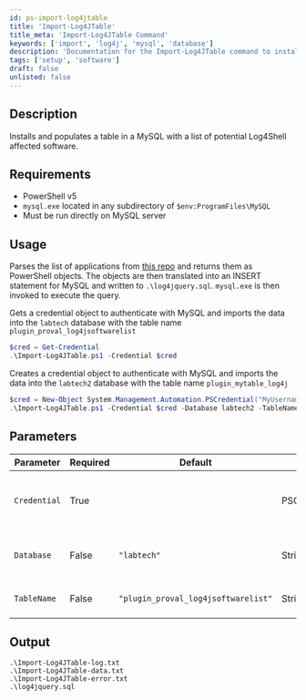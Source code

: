 ```yaml
---
id: ps-import-log4jtable
title: 'Import-Log4JTable'
title_meta: 'Import-Log4JTable Command'
keywords: ['import', 'log4j', 'mysql', 'database']
description: 'Documentation for the Import-Log4JTable command to install and populate a MySQL table with a list of potential Log4Shell affected software.'
tags: ['setup', 'software']
draft: false
unlisted: false
---
```

## Description
Installs and populates a table in a MySQL with a list of potential Log4Shell affected software.

## Requirements
- PowerShell v5
- `mysql.exe` located in any subdirectory of `$env:ProgramFiles\MySQL`
- Must be run directly on MySQL server

## Usage
Parses the list of applications from [this repo](https://github.com/NCSC-NL/log4shell/blob/main/software/README.md) and returns them as PowerShell objects. The objects are then translated into an INSERT statement for MySQL and written to `.\log4jquery.sql`. `mysql.exe` is then invoked to execute the query.


Gets a credential object to authenticate with MySQL and imports the data into the `labtech` database with the table name `plugin_proval_log4jsoftwarelist`

```powershell
$cred = Get-Credential
.\Import-Log4JTable.ps1 -Credential $cred
```

Creates a credential object to authenticate with MySQL and imports the data into the `labtech2` database with the table name `plugin_mytable_log4j`
```powershell
$cred = New-Object System.Management.Automation.PSCredential("MyUsername", (ConvertTo-SecureString -String "p@ssw0Rd" -AsPlainText -Force))
.\Import-Log4JTable.ps1 -Credential $cred -Database labtech2 -TableName plugin_mytable_log4j
```
## Parameters
| Parameter         | Required  | Default                             | Type         | Description                                   |
| ----------------- | --------- | ---------                           | ---------    | -----------------------------------------     |
| `Credential`      | True      |                                     | PSCredential | Credential object to authenticate with MySQL. |
| `Database`        | False     | `"labtech"`                         | String       | The database to import the data into.         |
| `TableName`       | False     | `"plugin_proval_log4jsoftwarelist"` | String       | The table to import the data into.            |

## Output
    .\Import-Log4JTable-log.txt
    .\Import-Log4JTable-data.txt
    .\Import-Log4JTable-error.txt
    .\log4jquery.sql









